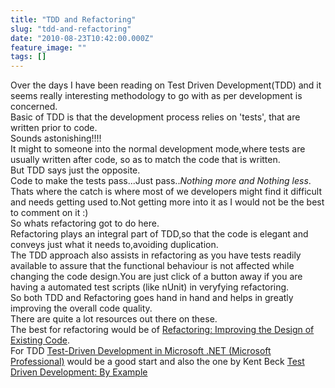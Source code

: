 ```yaml
---
title: "TDD and Refactoring"
slug: "tdd-and-refactoring"
date: "2010-08-23T10:42:00.000Z"
feature_image: ""
tags: []
---
```


Over the days I have been reading on Test Driven Development(TDD) and it seems really interesting methodology to go with as per development is concerned.  
Basic of TDD is that the development process relies on 'tests', that are written prior to code.  
Sounds astonishing!!!!  
It might to someone into the normal development mode,where tests are usually written after code, so as to match the code that is written.  
But TDD says just the opposite.  
Code to make the tests pass...Just pass.._Nothing more and Nothing less_.  
Thats where the catch is where most of we developers might find it difficult and needs getting used to.Not getting more into it as I would not be the best to comment on it :)  
So whats refactoring got to do here.  
Refactoring plays an integral part of TDD,so that the code is elegant and conveys just what it needs to,avoiding duplication.  
The TDD approach also assists in refactoring as you have tests readily available to assure that the functional behaviour is not affected while changing the code design.You are just click of a button away if you are having a automated test scripts (like nUnit) in veryfying refactoring.  
So both TDD and Refactoring goes hand in hand and helps in greatly improving the overall code quality.  
There are quite a lot resources out there on these.  
The best for refactoring would be of [Refactoring: Improving the Design of Existing Code](https://www.amazon.com/gp/product/0201485672/ref=as_li_qf_sp_asin_tl?ie=UTF8&camp=1789&creative=9325&creativeASIN=0201485672&linkCode=as2&tag=rahulpnath-20).  
For TDD [Test-Driven Development in Microsoft .NET (Microsoft Professional)](https://www.amazon.com/gp/product/0735619484/ref=as_li_qf_sp_asin_tl?ie=UTF8&camp=1789&creative=9325&creativeASIN=0735619484&linkCode=as2&tag=rahulpnath-20) would be a good start and also the one by Kent Beck [Test Driven Development: By Example](https://www.amazon.com/gp/product/0321146530/ref=as_li_qf_sp_asin_tl?ie=UTF8&camp=1789&creative=9325&creativeASIN=0321146530&linkCode=as2&tag=rahulpnath-20)